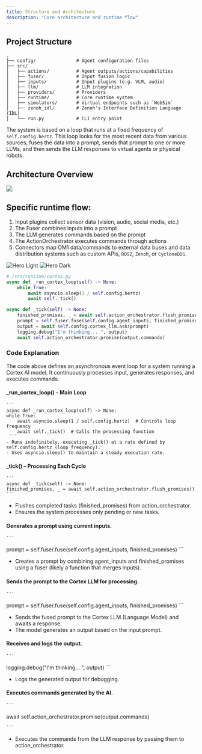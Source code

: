 ```yaml
---
title: Structure and Architecture
description: "Core architecture and runtime flow"
---
```


## Project Structure

```tree Project Structure
.
├── config/               # Agent configuration files
├── src/
│   ├── actions/          # Agent outputs/actions/capabilities
│   ├── fuser/            # Input fusion logic
│   ├── inputs/           # Input plugins (e.g. VLM, audio)
│   ├── llm/              # LLM integration
│   ├── providers/        # Providers
│   ├── runtime/          # Core runtime system
│   ├── simulators/       # Virtual endpoints such as `WebSim`
│   ├── zenoh_idl/        # Zenoh's Interface Definition Language (IDL)
│   └── run.py            # CLI entry point
```

The system is based on a loop that runs at a fixed frequency of `self.config.hertz`. This loop looks for the most recent data from various sources, fuses the data into a prompt, sends that prompt to one or more LLMs, and then sends the LLM responses to virtual agents or physical robots.

## Architecture Overview

![](https://private-user-images.githubusercontent.com/114130009/411106230-14e9b916-4df7-4700-9336-2983c85be311.png?jwt=eyJhbGciOiJIUzI1NiIsInR5cCI6IkpXVCJ9.eyJpc3MiOiJnaXRodWIuY29tIiwiYXVkIjoicmF3LmdpdGh1YnVzZXJjb250ZW50LmNvbSIsImtleSI6ImtleTUiLCJleHAiOjE3NDM2MjczODEsIm5iZiI6MTc0MzYyNzA4MSwicGF0aCI6Ii8xMTQxMzAwMDkvNDExMTA2MjMwLTE0ZTliOTE2LTRkZjctNDcwMC05MzM2LTI5ODNjODViZTMxMS5wbmc_WC1BbXotQWxnb3JpdGhtPUFXUzQtSE1BQy1TSEEyNTYmWC1BbXotQ3JlZGVudGlhbD1BS0lBVkNPRFlMU0E1M1BRSzRaQSUyRjIwMjUwNDAyJTJGdXMtZWFzdC0xJTJGczMlMkZhd3M0X3JlcXVlc3QmWC1BbXotRGF0ZT0yMDI1MDQwMlQyMDUxMjFaJlgtQW16LUV4cGlyZXM9MzAwJlgtQW16LVNpZ25hdHVyZT1kZjk1MTcwMzk4OTk0ZGFhZjI0MmIyNjIzNjQzM2Y5NzE1ZWVmOGFhOTFlZWFjYmFlY2UyOTM5MWEwM2NmMDZhJlgtQW16LVNpZ25lZEhlYWRlcnM9aG9zdCJ9.guazTa-X9S1MzxYeIKDeixGg-bg4qnKTmyq0J6yVZgI)

## Specific runtime flow:

1. Input plugins collect sensor data (vision, audio, social media, etc.)
2. The Fuser combines inputs into a prompt
3. The LLM generates commands based on the prompt
4. The ActionOrchestrator executes commands through actions
5. Connectors map OM1 data/commands to external data buses and data distribution systems such as custom APIs, `ROS2`, `Zenoh`, or `CycloneDDS`.

<img
  className="block dark:hidden"
  src="/assets/flow.png"
  alt="Hero Light"
/>
<img
  className="hidden dark:block"
  src="/assets/flow.png"
  alt="Hero Dark"
/>


```python Core Runtime System
# /src/runtime/cortex.py
async def _run_cortex_loop(self) -> None:
    while True:
        await asyncio.sleep(1 / self.config.hertz)
        await self._tick()

async def _tick(self) -> None:
    finished_promises, _ = await self.action_orchestrator.flush_promises()
    prompt = self.fuser.fuse(self.config.agent_inputs, finished_promises)
    output = await self.config.cortex_llm.ask(prompt)
    logging.debug("I'm thinking... ", output)
    await self.action_orchestrator.promise(output.commands)
```

### Code Explanation

The code above defines an asynchronous event loop for a system running a Cortex AI model. It continuously processes input, generates responses, and executes commands.

#### _run_cortex_loop() – Main Loop

    ```
    async def _run_cortex_loop(self) -> None:
    while True:
        await asyncio.sleep(1 / self.config.hertz)  # Controls loop frequency
        await self._tick()  # Calls the processing function
     ```
    - Runs indefinitely, executing _tick() at a rate defined by self.config.hertz (loop frequency).
    - Uses asyncio.sleep() to maintain a steady execution rate.

#### _tick() – Processing Each Cycle
    ```
    async def _tick(self) -> None:
    finished_promises, _ = await self.action_orchestrator.flush_promises()
    ```
   - Flushes completed tasks (finished_promises) from action_orchestrator.
   - Ensures the system processes only pending or new tasks.

#### Generates a prompt using current inputs.
    ```
   prompt = self.fuser.fuse(self.config.agent_inputs, finished_promises)
    ```
   - Creates a prompt by combining agent_inputs and finished_promises using a fuser (likely a function that merges inputs).

#### Sends the prompt to the Cortex LLM for processing.
    ```
   prompt = self.fuser.fuse(self.config.agent_inputs, finished_promises)
    ```
   - Sends the fused prompt to the Cortex LLM (Language Model) and awaits a response.
   - The model generates an output based on the input prompt.

#### Receives and logs the output.
    ```
   logging.debug("I'm thinking... ", output)
    ```
   - Logs the generated output for debugging.

#### Executes commands generated by the AI.
    ```
   await self.action_orchestrator.promise(output.commands)

    ```
   - Executes the commands from the LLM response by passing them to action_orchestrator.
